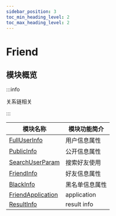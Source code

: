 ```yaml
---
sidebar_position: 3
toc_min_heading_level: 2
toc_max_heading_level: 2
---
```


# Friend

## 模块概览

:::info

关系链相关

:::

| 模块名称                                                          | 模块功能简介   |
| ----------------------------------------------------------------- | -------------- |
| [FullUserInfo](docs/sdks/Class/User/FullUserInfo.mdx)             | 用户信息属性   |
| [PublicInfo](docs/sdks/Class/Friend/PublicInfo.mdx)               | 公开信息属性   |
| [SearchUserParam](docs/sdks/Class/Friend/SearchUserParam.mdx)     | 搜索好友使用   |
| [FriendInfo](docs/sdks/Class/Friend/FriendInfo.mdx)               | 好友信息属性   |
| [BlackInfo](docs/sdks/Class/Friend/BlackInfo.mdx)                 | 黑名单信息属性 |
| [FriendApplication](docs/sdks/Class/Friend/FriendApplication.mdx) | application    |
| [ResultInfo](docs/sdks/Class/Friend/ResultInfo.mdx)               | result info    |
